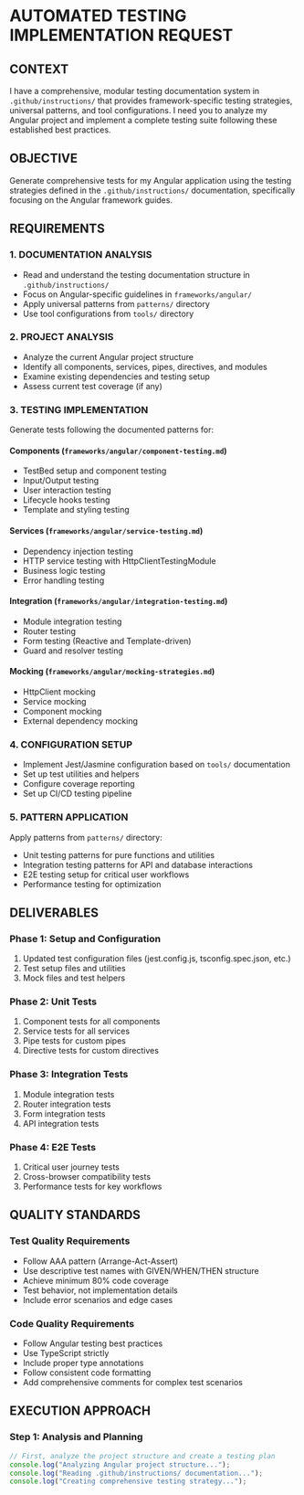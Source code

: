 # AUTOMATED TESTING IMPLEMENTATION REQUEST

## CONTEXT
I have a comprehensive, modular testing documentation system in `.github/instructions/` that provides framework-specific testing strategies, universal patterns, and tool configurations. I need you to analyze my Angular project and implement a complete testing suite following these established best practices.

## OBJECTIVE
Generate comprehensive tests for my Angular application using the testing strategies defined in the `.github/instructions/` documentation, specifically focusing on the Angular framework guides.

## REQUIREMENTS

### 1. DOCUMENTATION ANALYSIS
- Read and understand the testing documentation structure in `.github/instructions/`
- Focus on Angular-specific guidelines in `frameworks/angular/`
- Apply universal patterns from `patterns/` directory
- Use tool configurations from `tools/` directory

### 2. PROJECT ANALYSIS
- Analyze the current Angular project structure
- Identify all components, services, pipes, directives, and modules
- Examine existing dependencies and testing setup
- Assess current test coverage (if any)

### 3. TESTING IMPLEMENTATION
Generate tests following the documented patterns for:

#### Components (`frameworks/angular/component-testing.md`)
- TestBed setup and component testing
- Input/Output testing
- User interaction testing
- Lifecycle hooks testing
- Template and styling testing

#### Services (`frameworks/angular/service-testing.md`)
- Dependency injection testing
- HTTP service testing with HttpClientTestingModule
- Business logic testing
- Error handling testing

#### Integration (`frameworks/angular/integration-testing.md`)
- Module integration testing
- Router testing
- Form testing (Reactive and Template-driven)
- Guard and resolver testing

#### Mocking (`frameworks/angular/mocking-strategies.md`)
- HttpClient mocking
- Service mocking
- Component mocking
- External dependency mocking

### 4. CONFIGURATION SETUP
- Implement Jest/Jasmine configuration based on `tools/` documentation
- Set up test utilities and helpers
- Configure coverage reporting
- Set up CI/CD testing pipeline

### 5. PATTERN APPLICATION
Apply patterns from `patterns/` directory:
- Unit testing patterns for pure functions and utilities
- Integration testing patterns for API and database interactions
- E2E testing setup for critical user workflows
- Performance testing for optimization

## DELIVERABLES

### Phase 1: Setup and Configuration
1. Updated test configuration files (jest.config.js, tsconfig.spec.json, etc.)
2. Test setup files and utilities
3. Mock files and test helpers

### Phase 2: Unit Tests
1. Component tests for all components
2. Service tests for all services
3. Pipe tests for custom pipes
4. Directive tests for custom directives

### Phase 3: Integration Tests
1. Module integration tests
2. Router integration tests
3. Form integration tests
4. API integration tests

### Phase 4: E2E Tests
1. Critical user journey tests
2. Cross-browser compatibility tests
3. Performance tests for key workflows

## QUALITY STANDARDS

### Test Quality Requirements
- Follow AAA pattern (Arrange-Act-Assert)
- Use descriptive test names with GIVEN/WHEN/THEN structure
- Achieve minimum 80% code coverage
- Test behavior, not implementation details
- Include error scenarios and edge cases

### Code Quality Requirements
- Follow Angular testing best practices
- Use TypeScript strictly
- Include proper type annotations
- Follow consistent code formatting
- Add comprehensive comments for complex test scenarios

## EXECUTION APPROACH

### Step 1: Analysis and Planning
```typescript
// First, analyze the project structure and create a testing plan
console.log("Analyzing Angular project structure...");
console.log("Reading .github/instructions/ documentation...");
console.log("Creating comprehensive testing strategy...");